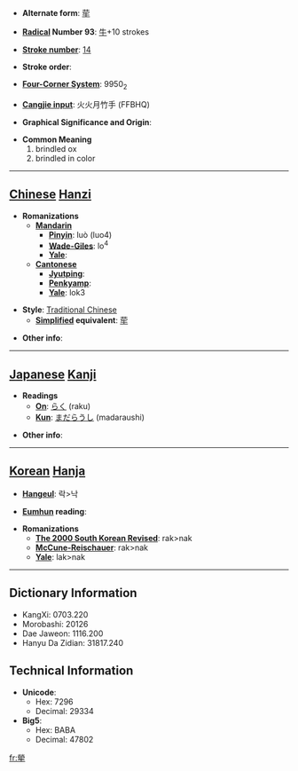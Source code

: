 * '''Alternate form''': [[荦]]

* '''[[Wiktionary:Chinese radical index| Radical]] Number 93''': [[Wiktionary:Chinese radical index 牛|牛]]+10 strokes

* '''[[Wiktionary:Chinese total strokes index|Stroke number]]''': [[Wiktionary:Chinese total strokes index 14|14]]

* '''Stroke order''': 

* '''[[Wiktionary:Chinese four corner index|Four-Corner System]]''': 9950<sub>2</sub>

* '''[[Wiktionary:Chinese Cangjie index|Cangjie input]]''': 火火月竹手 (FFBHQ)

* '''Graphical Significance and Origin''': 

* '''Common Meaning'''
*#brindled ox
*# brindled in color


----

== [[Chinese]] [[Hanzi]] ==

* '''Romanizations'''
** '''[[Mandarin]]'''
*** '''[[Pinyin]]''': luò (luo4)
*** '''[[Wade-Giles]]''': lo<sup>4</sup>
*** '''[[Yale]]''': 
** '''[[Cantonese]]'''
*** '''[[Jyutping]]''':
*** '''[[Penkyamp]]''': 
*** '''[[Yale]]''': lok3

* '''Style''': [[Traditional Chinese]] 
** '''[[Simplified Chinese|Simplified]] equivalent''': [[荦]]

* '''Other info''': 

----

== [[Japanese]] [[Kanji]] ==

* '''Readings'''
** '''[[On]]''': [[らく]] (raku)
** '''[[Kun]]''': [[まだらうし]] (madaraushi)

* '''Other info''':  

----

== [[Korean]] [[Hanja]] ==

* '''[[Hangeul]]''': 락>낙

* '''[[Eumhun]] reading''': 

* '''Romanizations'''
** '''[[The 2000 South Korean Revised Romanization|The 2000 South Korean Revised]]''': rak>nak
** '''[[McCune-Reischauer]]''': rak>nak
** '''[[Yale]]''': lak>nak

----

== Dictionary Information ==

* KangXi: 0703.220
* Morobashi: 20126
* Dae Jaweon: 1116.200
* Hanyu Da Zidian: 31817.240

== Technical Information ==

* '''Unicode''':
** Hex: 7296
** Decimal: 29334
* '''Big5''':
** Hex: BABA
** Decimal: 47802

[[fr:犖]]